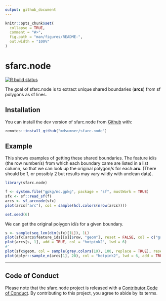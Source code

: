 ```yaml
---
output: github_document
---
```


<!-- README.md is generated from README.Rmd. Please edit that file -->

```r
knitr::opts_chunk$set(
  collapse = TRUE,
  comment = "#>",
  fig.path = "man/figures/README-",
  out.width = "100%"
)
```

# sfarc.node

<!-- badges: start -->
[![R build status](https://github.com/mdsumner/sfarc.node/workflows/R-CMD-check/badge.svg)](https://github.com/mdsumner/sfarc.node/actions)
<!-- badges: end -->

The goal of sfarc.node is to extract unique shared boundaries (**arcs**) from sf polygons as sf lines. 

## Installation

You can install the dev version of sfarc.node from [Github](https://github.com/mdsumner/sfarc.node) with:

``` r
remotes::install_github("mdsumner/sfarc.node")
```

## Example

This shows examples of getting these shared boundaries. The feature id/s (the row number/s) from which each boundary
came are listed in a list column, so that we can look up the original polygon/s for each **arc**. (There should be 1, or possibly 2 but results may vary wildly with unclean data). 


```r
library(sfarc.node)

f <- system.file("gpkg/nc.gpkg", package = "sf", mustWork = TRUE)
sfx <- sf::read_sf(f)
arcs <- sf_arcnode(sfx)
plot(arcs["arc"], col = sample(hcl.colors(nrow(arcs))))

```

```r
set.seed(6)
```

We can get the original polygon id/s for a given boundary. 

```r
s <- sample(seq_len(dim(sfx)[1L]), 1L)
plot(sfx[arcs$feature_ids[[s]]$row, "geom"], reset = FALSE, col = c("grey", "grey10"))
plot(arcs[s, 1], add = TRUE, col = "hotpink2", lwd = 6)
#'
plot(sfx$geom, col = sample(grey.colors(10), 100, replace = TRUE), reset = FALSE)
plot(dplyr::sample_n(arcs[1], 20), col = "hotpink2", lwd = 6, add = TRUE)
```

---

## Code of Conduct
  
Please note that the sfarc.node project is released with a [Contributor Code of Conduct](https://contributor-covenant.org/version/2/0/CODE_OF_CONDUCT.html). By contributing to this project, you agree to abide by its terms.
